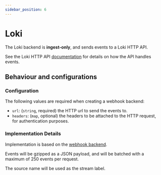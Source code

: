 ```yaml
---
sidebar_position: 6
---
```


# Loki

The Loki backend is **ingest-only**, and sends events to a Loki HTTP API.

See the Loki HTTP API [documentation](https://grafana.com/docs/loki/latest/reference/loki-http-api/#ingest-logs) for details on how the API handles events.

## Behaviour and configurations

### Configuration

The following values are required when creating a webhook backend:

- `url`: (`string`, required) the HTTP url to send the events to.
- `headers`: (`map`, optional) the headers to be attached to the HTTP request, for authentication purposes.

### Implementation Details

Implementation is based on the [webhook backend](/backends/webhook).

Events will be gzipped as a JSON payload, and will be batched with a maximum of 250 events per request.

The source name will be used as the stream label.

